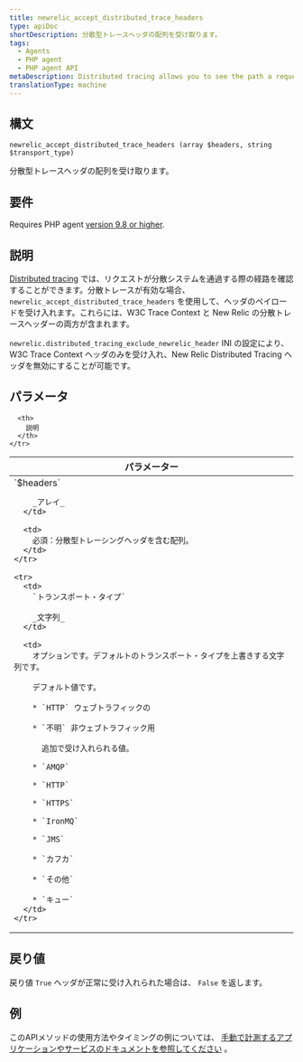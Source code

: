 ```yaml
---
title: newrelic_accept_distributed_trace_headers
type: apiDoc
shortDescription: 分散型トレースヘッダの配列を受け取ります。
tags:
  - Agents
  - PHP agent
  - PHP agent API
metaDescription: Distributed tracing allows you to see the path a request takes as it travels through a distributed system. Use this API to accept a distributed trace payload.
translationType: machine
---
```


## 構文

```
newrelic_accept_distributed_trace_headers (array $headers, string $transport_type)
```

分散型トレースヘッダの配列を受け取ります。

## 要件

Requires PHP agent [version 9.8 or higher](/docs/release-notes/agent-release-notes/php-release-notes).

## 説明

[Distributed tracing](/docs/agents/php-agent/features/distributed-tracing-php) では、リクエストが分散システムを通過する際の経路を確認することができます。分散トレースが有効な場合、 `newrelic_accept_distributed_trace_headers` を使用して、ヘッダのペイロードを受け入れます。これらには、W3C Trace Context と New Relic の分散トレースヘッダーの両方が含まれます。

`newrelic.distributed_tracing_exclude_newrelic_header` INI の設定により、W3C Trace Context ヘッダのみを受け入れ、New Relic Distributed Tracing ヘッダを無効にすることが可能です。

## パラメータ

<table>
  <thead>
    <tr>
      <th width="25%">
        パラメーター
      </th>

      <th>
        説明
      </th>
    </tr>
  </thead>

  <tbody>
    <tr>
      <td>
        `$headers`

        _アレイ_
      </td>

      <td>
        必須：分散型トレーシングヘッダを含む配列。
      </td>
    </tr>

    <tr>
      <td>
        `トランスポート・タイプ`

        _文字列_
      </td>

      <td>
        オプションです。デフォルトのトランスポート・タイプを上書きする文字列です。

        デフォルト値です。

        * `HTTP` ウェブトラフィックの

        * `不明` 非ウェブトラフィック用

          追加で受け入れられる値。

        * `AMQP`

        * `HTTP`

        * `HTTPS`

        * `IronMQ`

        * `JMS`

        * `カフカ`

        * `その他`

        * `キュー`
      </td>
    </tr>
  </tbody>
</table>

## 戻り値

戻り値 `True` ヘッダが正常に受け入れられた場合は、 `False` を返します。

## 例

このAPIメソッドの使用方法やタイミングの例については、 [手動で計測するアプリケーションやサービスのドキュメントを参照してください](/docs/agents/php-agent/features/distributed-tracing-php#manual) 。
